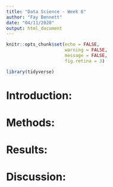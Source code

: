 ```yaml
---
title: "Data Science - Week 6"
author: "Fay Bennett"
date: "04/11/2020"
output: html_document
---
```


```r
knitr::opts_chunk$set(echo = FALSE, 
                      warning = FALSE,
                      message = FALSE,
                      fig.retina = 3)
```

```r
library(tidyverse)
```

# Introduction:

# Methods:

# Results:

# Discussion:
